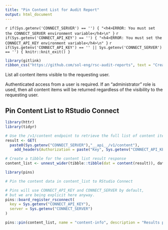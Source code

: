 ```yaml
---
title: "Pin Content List for Audit Report"
output: html_document
---
```


`r if(Sys.getenv('CONNECT_SERVER') == '') { "<h4>ERROR: You must set the CONNECT_SERVER environment variable</h4>\n" }`
`r if(Sys.getenv('CONNECT_API_KEY') == '') { "<h4>ERROR: You must set the CONNECT_API_KEY environment variable</h4>\n" }`
`r if(Sys.getenv('CONNECT_API_KEY') == '' || Sys.getenv('CONNECT_SERVER') == '') { knitr::knit_exit() }`

```r
library(gitlink)
ribbon_css("https://github.com/sol-eng/rsc-audit-reports", text = "Creates a Pin", color = "orange", fade = FALSE)
```

List all content items visible to the requesting user.

Authenticated access from a user is required. If an "administrator" role is used, then all content items will be returned regardless of the visibility to the requesting user.

## Pin Content List to RStudio Connect

```r
library(httr)
library(tidyr)

# Use the /v1/content endpoint to retrieve the full list of content items
result <- GET(
  paste0(Sys.getenv("CONNECT_SERVER"),"__api__/v1/content"),
    add_headers(Authorization = paste("Key", Sys.getenv("CONNECT_API_KEY"))))

# Create a tibble for the content list result response
content_list <- unnest_wider(tibble::tibble(dat = content(result)), dat) 
```

```r
library(pins)

# Pin the content data in content_list to RStudio Connect

# Pins will use CONNECT_API_KEY and CONNECT_SERVER by default,
# but we are being explicit here anyway.
pins::board_register_rsconnect(
  key = Sys.getenv("CONNECT_API_KEY"), 
  server = Sys.getenv("CONNECT_SERVER")
)

pins::pin(content_list, name = "content-info", description = "Results pulled from the /v1/content API", board = "rsconnect")
```
